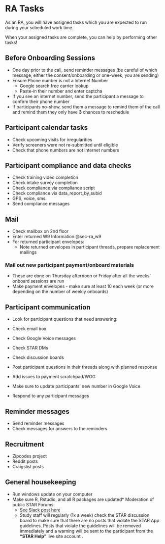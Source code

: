# RA Tasks {#sec-ra_tasks}

As an RA, you will have assigned tasks which you are expected to run during your scheduled work time. 

When your assigned tasks are complete, you can help by performing other tasks!

## Before Onboarding Sessions 
* One day prior to the call, send reminder messages (be careful of which message, either the consent/onboarding or one-week, you are sending)
* Ensure Phone number is not a Internet Number  
  + Google search free carrier lookup 
  + Paste-in their number and enter captcha  
* If you see an internet number, send the participant a message to confirm their phone number  
* If participants no-show, send them a message to remind them of the call and remind them they only have **3** chances to reschedule 

## Participant calendar tasks
* Check upcoming visits for irregularities
* Verify screeners were not re-submitted until eligible
* Check that phone numbers are not internet numbers


## Participant compliance and data checks
* Check training video completion
* Check intake survey completion
* Check compliance via compliance script
* Check compliance via data_report_by_subid
* GPS, voice, sms
* Send compliance messages

## Mail
* Check mailbox on 2nd floor 
* Enter returned W9 Information @sec-ra_w9
* For returned participant envelopes: 
  * Note returned envelopes in participant threads, prepare replacement mailings


### Mail out new participant payment/onboard materials
* These are done on Thursday afternoon or Friday after all the weeks' onboard sessions are run
* Make payment envelopes - make sure at least 10 each week (or more depending on the number of weekly onboards)


## Participant communication
* Look for participant questions that need answering:
* Check email box
* Check Google Voice messages
* Check STAR DMs
* Check discussion boards

* Post participant questions in their threads along with planned response
* Add issues to payment scratchpad/WOG
* Make sure to update participants' new number in Google Voice 

* Respond to any participant messages

## Reminder messages
* Send reminder messages
* Check messages for answers to the reminders


## Recruitment
* Zipcodes project
* Reddit posts
* Craigslist posts


## General housekeeping
* Run windows update on your computer
* Make sure R, Rstudio, and all R packages are updated* Moderation of public STAR Forums:
  * [See Slack post here](https://uw-arc.slack.com/archives/CKU3M2KNG/p1601925847073000?thread_ts=1601670391.057000&cid=CKU3M2KNG)
  * Study staff will regularly (1x a week) check the STAR discussion board to make sure that there are no posts that violate the STAR App guidelines. Posts that violate the guidelines will be removed immediately and a warning will be sent to the participant from the **"STAR Help"** live site account .




